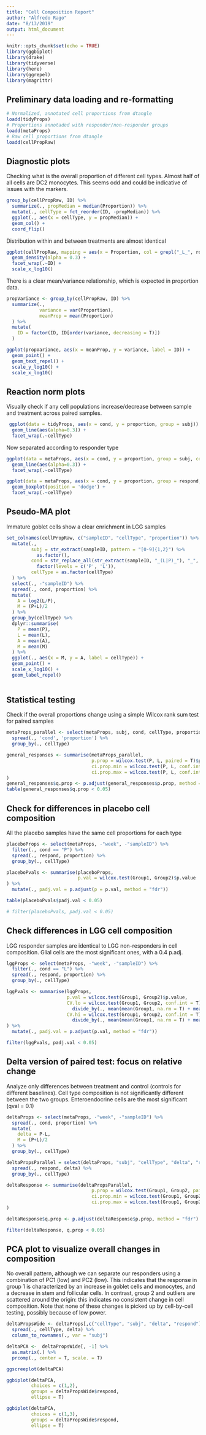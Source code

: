 ```yaml
---
title: "Cell Composition Report"
author: "Alfredo Rago"
date: "8/13/2019"
output: html_document
---
```


```r
knitr::opts_chunk$set(echo = TRUE)
library(ggbiplot)
library(drake)
library(tidyverse)
library(here)
library(ggrepel)
library(magrittr)
```

## Preliminary data loading and re-formatting


```r
# Normalized, annotated cell proportions from dtangle
loadd(tidyProps)
# Proportions annotaded with responder/non-responder groups
loadd(metaProps)
# Raw cell proportions from dtangle
loadd(cellPropRaw)

```

## Diagnostic plots

Checking what is the overall proportion of different cell types. Almost half of all cells are DC2 monocytes. This seems odd and could be indicative of issues with the markers.

```r
group_by(cellPropRaw, ID) %>%
  summarize(., propMedian = median(Proportion)) %>%
  mutate(., cellType = fct_reorder(ID, -propMedian)) %>%
  ggplot(., aes(x = cellType, y = propMedian)) + 
  geom_col() +
  coord_flip()
```

Distribution within and between treatments are almost identical

```r

ggplot(cellPropRaw, mapping = aes(x = Proportion, col = grepl("_L_", rowname))) +
  geom_density(alpha = 0.3) +
  facet_wrap(.~ID) +
  scale_x_log10()

```

There is a clear mean/variance relationship, which is expected in proportion data.


```r
propVariance <- group_by(cellPropRaw, ID) %>%
  summarize(., 
            variance = var(Proportion),
            meanProp = mean(Proportion)
  ) %>%
  mutate(
    ID = factor(ID, ID[order(variance, decreasing = T)])
  )

ggplot(propVariance, aes(x = meanProp, y = variance, label = ID)) +
  geom_point() +
  geom_text_repel() +
  scale_y_log10() +
  scale_x_log10()
```

## Reaction norm plots

Visually check if any cell populations increase/decrease between sample and treatment across paired samples.

```r
 ggplot(data = tidyProps, aes(x = cond, y = proportion, group = subj)) +
  geom_line(aes(alpha=0.3)) +
  facet_wrap(.~cellType)
```

Now separated according to responder type

```r
ggplot(data = metaProps, aes(x = cond, y = proportion, group = subj, col = respond)) +
  geom_line(aes(alpha=0.3)) +
  facet_wrap(.~cellType)
```

```r
ggplot(data = metaProps, aes(x = cond, y = proportion, group = respond, col = respond)) +
  geom_boxplot(position = 'dodge') +
  facet_wrap(.~cellType)

```

## Pseudo-MA plot

Immature goblet cells show a clear enrichment in LGG samples

```r
set_colnames(cellPropRaw, c("sampleID", "cellType", "proportion")) %>%
  mutate(.,
         subj = str_extract(sampleID, pattern = "[0-9]{1,2}") %>%
           as.factor(),
         cond = str_replace_all(str_extract(sampleID, "_(L|P)_"), "_", "") %>%
           factor(levels = c('P', 'L')),
         cellType = as.factor(cellType)
  ) %>%
  select(., -"sampleID") %>%
  spread(., cond, proportion) %>%
  mutate(
    A = log2(L/P),
    M = (P+L)/2
  ) %>%
  group_by(cellType) %>%
  dplyr::summarise(
    P = mean(P),
    L = mean(L),
    A = mean(A),
    M = mean(M)
  ) %>%
  ggplot(., aes(x = M, y = A, label = cellType)) + 
  geom_point() + 
  scale_x_log10() +
  geom_label_repel()
  
```

## Statistical testing

Check if the overall proportions change using a simple Wilcox rank sum test for paired samples

```r
metaProps_parallel <- select(metaProps, subj, cond, cellType, proportion) %>%
  spread(., 'cond', 'proportion') %>%
  group_by(., cellType)

general_responses <- summarise(metaProps_parallel, 
                               p.prop = wilcox.test(P, L, paired = T)$p.value,
                               ci.prop.min = wilcox.test(P, L, conf.int = T, paired = T)$conf.int[1],
                               ci.prop.max = wilcox.test(P, L, conf.int = T, paired = T)$conf.int[2]
)
general_responses$q.prop <- p.adjust(general_responses$p.prop, method = "fdr")
table(general_responses$q.prop < 0.05)
```

## Check for differences in placebo cell composition

All the placebo samples have the same cell proportions for each type

```r
placeboProps <- select(metaProps, -"week", -"sampleID") %>%
  filter(., cond == "P") %>%
  spread(., respond, proportion) %>%
  group_by(., cellType)

placeboPvals <- summarise(placeboProps, 
                          p.val = wilcox.test(Group1, Group2)$p.value
) %>% 
  mutate(., padj.val = p.adjust(p = p.val, method = "fdr"))

table(placeboPvals$padj.val < 0.05)

# filter(placeboPvals, padj.val < 0.05)
```

## Check differences in LGG cell composition

LGG responder samples are identical to LGG non-responders in cell composition.
Glial cells are the most significant ones, with a 0.4 p.adj.

```r
lggProps <- select(metaProps, -"week", -"sampleID") %>%
  filter(., cond == "L") %>%
  spread(., respond, proportion) %>%
  group_by(., cellType)

lggPvals <- summarise(lggProps, 
                      p.val = wilcox.test(Group1, Group2)$p.value,
                      CV.lo = wilcox.test(Group1, Group2, conf.int = T)$conf.int[1] %>%
                        divide_by(., mean(mean(Group1, na.rm = T) + mean(Group2, na.rm = T))),
                      CV.hi = wilcox.test(Group1, Group2, conf.int = T)$conf.int[2] %>%
                        divide_by(., mean(mean(Group1, na.rm = T) + mean(Group2, na.rm = T)))
) %>% 
  mutate(., padj.val = p.adjust(p.val, method = "fdr"))

filter(lggPvals, padj.val < 0.05)
```


## Delta version of paired test: focus on relative change

Analyze only differences between treatment and control (controls for different baselines).
Cell type composition is not significantly different between the two groups. 
Enteroendocrine cells are the most significant (qval = 0.1)

```R
deltaProps <- select(metaProps, -"week", -"sampleID") %>%
  spread(., cond, proportion) %>%
  mutate(
    delta = P-L,
    M = (P+L)/2
  ) %>%
  group_by(., cellType)

deltaPropsParallel = select(deltaProps, "subj", "cellType", "delta", "respond") %>%
  spread(., respond, delta) %>%
  group_by(., cellType)

deltaResponse <- summarise(deltaPropsParallel, 
                               p.prop = wilcox.test(Group1, Group2, paired = F)$p.value,
                               ci.prop.min = wilcox.test(Group1, Group2, paired = F, conf.int = T)$conf.int[1],
                               ci.prop.max = wilcox.test(Group1, Group2, paired = F, conf.int = T)$conf.int[2]
)

deltaResponse$q.prop <- p.adjust(deltaResponse$p.prop, method = "fdr")

filter(deltaResponse, q.prop < 0.05)
```


## PCA plot to visualize overall changes in composition

No overall pattern, although we can separate our responders using a combination of PC1 (low) and PC2 (low). This indicates that the response in group 1 is characterized by an increase in goblet cells and monocytes, and a decrease in stem and follicular cells.
In contrast, group 2 and outliers are scattered around the origin: this indicates no consistent change in cell composition.
Note that none of these changes is picked up by cell-by-cell testing, possibly because of low power.
```R
deltaPropsWide <- deltaProps[,c("cellType", "subj", "delta", "respond")] %>%
  spread(., cellType, delta) %>%
  column_to_rownames(., var = "subj")

deltaPCA <-  deltaPropsWide[, -1] %>%
  as.matrix(.) %>%
  prcomp(., center = T, scale. = T)

ggscreeplot(deltaPCA)

ggbiplot(deltaPCA, 
         choices = c(1,2),
         groups = deltaPropsWide$respond,
         ellipse = T)

ggbiplot(deltaPCA, 
         choices = c(1,3),
         groups = deltaPropsWide$respond,
         ellipse = T)

```

